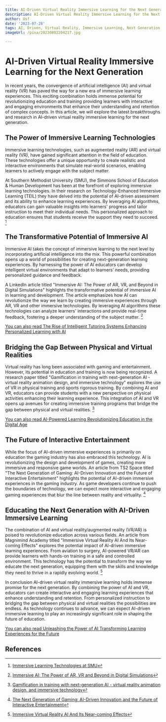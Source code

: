 ```yaml
---
title: AI-Driven Virtual Reality Immersive Learning for the Next Generation
description: AI-Driven Virtual Reality Immersive Learning for the Next Generation
author: Usf
date: '2023-07-28'
tags: AI, Driven, Virtual Reality, Immersive Learning, Next Generation
imageUrl: /pixa/20230802204217.jpg

---
```

# AI-Driven Virtual Reality Immersive Learning for the Next Generation

In recent years, the convergence of artificial intelligence (AI) and virtual reality  (VR) has  paved the way for a new era  of immersive learning experiences. This exciting combination holds immense potential for revolutionizing education and training providing learners with interactive  and engaging environments that enhance their understanding and retention  of complex concepts. In this article, we will explore the latest breakthroughs and research in AI-driven virtual reality immersive learning for the next generation.

## The Power of  Immersive Learning Technologies

Immersive learning technologies, such as augmented reality (AR) and virtual reality (VR), have gained significant  attention in the field of  education. These technologies offer  a unique opportunity to create realistic  and interactive environments that simulate real-world scenarios, enabling learners to actively engage  with the subject matter.

At Southern Methodist University  (SMU),  the Simmons School of Education & Human  Development  has been at  the forefront  of exploring immersive learning technologies. In their research on Technology-Enhanced Immersive Learning (TEIL) they have delved into the potential of AI-driven assessment and its ability  to enhance learning experiences. By leveraging AI algorithms, educators  can gain  valuable insights into learners' progress and tailor instruction to meet their individual needs. This personalized approach to education  ensures that students  receive the support they need to succeed. [^1^]

## The Transformative Potential of Immersive AI

Immersive AI takes the concept of immersive  learning to the next level by incorporating artificial intelligence  into the mix. This powerful  combination opens up a world of possibilities  for creating next-generation learning experiences. By harnessing the power of AI educators can develop intelligent  virtual environments that adapt to learners' needs, providing personalized guidance and feedback.

A LinkedIn article titled  "Immersive AI: The Power of AR, VR, and Beyond in Digital Simulations" highlights the transformative potential of immersive AI in learning and development. The article emphasizes  how AI  can revolutionize the way we learn by creating immersive experiences through AR,  VR and other  immersive technologies.  By  leveraging AI algorithms these technologies can analyze  learners'  interactions and provide real-time feedback, fostering a deeper understanding of the subject matter. [^2^]

[You can also read The Rise of Intelligent Tutoring Systems Enhancing Personalized Learning with AI](The%20Rise%20of%20Intelligent%20Tutoring%20Systems%20Enhancing%20Personalized%20Learning%20with%20AI)


## Bridging the Gap Between  Physical and Virtual Realities

Virtual reality has long been associated with gaming and entertainment. However, its potential in education and training  is now being recognized. A research paper titled "Gamification in training with next-generation AI - virtual reality animation design, and immersive technology" explores the use of VR in physical training and  sports rigorous training. By combining AI and VR, educators can provide students  with a new perspective on physical activities enhancing their learning  experience. This integration of AI and VR opens up  avenues for creating immersive training programs that bridge the gap between physical and virtual realities. [^3^]

[You can also read  AI-Powered Learning Revolutionizing Education in the Digital Age](AI-Powered%20Learning%20Revolutionizing%20Education%20in%20the%20Digital%20Age)


## The Future of Interactive Entertainment

While the focus of AI-driven immersive experiences is primarily on education the gaming  industry has also embraced  this  technology. AI is  revolutionizing the design and development of  games, creating more immersive and responsive game worlds. An article from TS2 Space titled "The Next Generation  of Gaming: AI-Driven Innovation and the Future  of Interactive Entertainment" highlights the  potential of AI-driven immersive experiences in the  gaming industry. As game developers continue to push the boundaries of technology, we can  expect more interactive and engaging gaming experiences that blur the line between reality and virtuality. [^4^]

## Educating the Next Generation with AI-Driven Immersive Learning

The  combination of AI and virtual reality/augmented reality (VR/AR) is poised  to revolutionize education across various fields. An article from Magnimind Academy titled "Immersive Virtual Reality AI And  Its Near-coming  Effects" explores the  potential impact of AI-driven immersive learning experiences. From aviation to surgery, AI-powered VR/AR can provide learners with hands-on training in a safe and controlled environment.  This technology has the  potential to transform the way we  educate the next generation, equipping them with the skills and knowledge  they need to thrive in a rapidly evolving world. [^5^]

In conclusion AI-driven  virtual reality  immersive learning holds immense promise for the next generation.  By combining the power of  AI and VR, educators can create interactive and engaging learning experiences that enhance understanding and retention. From personalized  instruction to bridging the gap between physical and virtual realities  the possibilities are endless.  As technology continues to advance, we can expect AI-driven  immersive learning to play an increasingly significant role in shaping the future of education.

[You can  also read Unleashing the Power of AI Transforming  Learning  Experiences for the Future](Unleashing%20the%20Power%20of%20AI%20Transforming%20Learning%20Experiences%20for%20the%20Future)


## References

[^1^]: [Immersive  Learning Technologies at SMU](https://www.smu.edu/Simmons/Research/Key-Research-Areas/About-TEIL-At-SMU)
[^2^]: [Immersive AI: The Power of AR, VR and Beyond in Digital Simulations](https://www.linkedin.com/pulse/immersive-ai-power-ar-vr-beyond-digital-simulations-kumar-veetrag)
[^3^]: [Gamification in training  with  next-generation  AI  - virtual reality animation design, and immersive technology](https://www.tandfonline.com/doi/abs/10.1080/0952813X.2022.2125080)
[^4^]: [The Next Generation of Gaming:  AI-Driven Innovation and the Future of Interactive Entertainment](https://ts2.space/en/the-next-generation-of-gaming-ai-driven-innovation-and-the-future-of-interactive-entertainment/)
[^5^]: [Immersive Virtual Reality AI And Its Near-coming  Effects](https://magnimindacademy.com/blog/immersive-virtual-reality-ai-and-its-nearcoming-effects/)